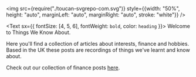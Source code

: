<img src={require("./toucan-svgrepo-com.svg")} style={{width: "50%", height: "auto", marginLeft: "auto", marginRight: "auto", stroke: "white"}} />

<Text sx={{ fontSize: [4, 5, 6], fontWeight: `bold`, color: `heading` }}>
  Welcome to Things We Know About.
</Text>

Here you'll find a collection of articles about interests, finance and hobbies. Based in the UK these posts are recordings of things we've learnt and know about.

Check out our collection of finance posts [here](https://twka.netlify.com/tags/finance).